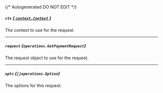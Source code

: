 {/* Autogenerated DO NOT EDIT  */}

##### `ctx` [*{ `context.Context` }*](https://pkg.go.dev/context#Context)
The context to use for the request.

---
##### `request` *{`operations.GetPaymentRequest`}*
The request object to use for the request.
<Collapsible openLabel={Labels.showProperties} closeLabel={Labels.hideProperties}>
    <GetPaymentRequest/>
</Collapsible>

---
##### `opts` *{`[]operations.Option`}*
The options for this request.


